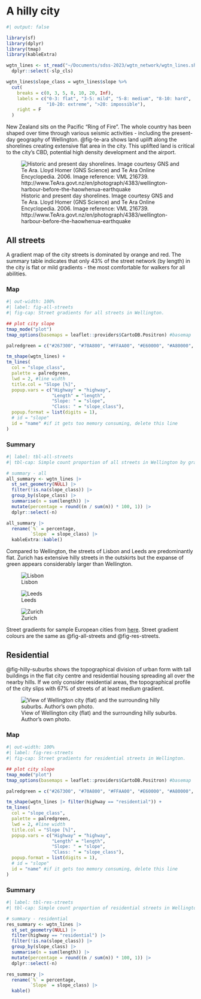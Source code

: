 
# A hilly city {#sec-hilly-city}

```r
#| output: false

library(sf)
library(dplyr)
library(tmap)
library(kableExtra)

wgtn_lines <- st_read("~/Documents/sdss-2023/wgtn_network/wgtn_lines.shp") |> 
  dplyr::select(-slp_cls)

wgtn_lines$slope_class = wgtn_lines$slope %>%
  cut(
    breaks = c(0, 3, 5, 8, 10, 20, Inf),
    labels = c("0-3: flat", "3-5: mild", "5-8: medium", "8-10: hard", 
               "10-20: extreme", ">20: impossible"),
    right = F
  )
```

New Zealand sits on the Pacific "Ring of Fire". The whole country has been shaped over time through various seismic activities - including the present-day geography of Wellington. @fig-te-ara shows land uplift along the shorelines creating extensive flat area in the city. This uplifted land is critical to the city's CBD, potential high density development and the airport. 


![Historic and present day shorelines. Image courtesy GNS and Te Ara. Lloyd Homer (GNS Science) and Te Ara Online Encyclopedia. 2006. Image reference: VML 216739. http://www.TeAra.govt.nz/en/photograph/4383/wellington-harbour-before-the-haowhenua-earthquake ](assets/wgtn-te-ara.jpg){#fig-te-ara}


## All streets
A gradient map of the city streets is dominated by orange and red. The summary table indicates that only 43% of the street network (by length) in the city is flat or mild gradients - the most comfortable for walkers for all abilities. 


:::panel-tabset
### Map
```r
#| out-width: 100%
#| label: fig-all-streets
#| fig-cap: Street gradients for all streets in Wellington. 

## plot city slope
tmap_mode("plot")
tmap_options(basemaps = leaflet::providers$CartoDB.Positron) #basemap

palredgreen = c("#267300", "#70A800", "#FFAA00", "#E60000", "#A80000", "#730000") #color palette

tm_shape(wgtn_lines) +
tm_lines(
  col = "slope_class",
  palette = palredgreen,
  lwd = 2, #line width
  title.col = "Slope [%]",
  popup.vars = c("Highway" = "highway",
                 "Length" = "length",
                 "Slope: " = "slope",
                 "Class: " = "slope_class"),
  popup.format = list(digits = 1),
  # id = "slope"
  id = "name" #if it gets too memory consuming, delete this line
)
```

### Summary
```r
#| label: tbl-all-streets
#| tbl-cap: Simple count proportion of all streets in Wellington by gradient. 

# summary - all
all_summary <- wgtn_lines |> 
  st_set_geometry(NULL) |> 
  filter(!is.na(slope_class)) |> 
  group_by(slope_class) |> 
  summarise(n = sum(length)) |> 
  mutate(percentage = round((n / sum(n)) * 100, 1)) |> 
  dplyr::select(-n)

all_summary |> 
  rename(`%` = percentage,
         `Slope` = slope_class) |> 
  kableExtra::kable()
```
:::


Compared to Wellington, the streets of Lisbon and Leeds are predominantly flat. Zurich has extensive hilly streets in the outskirts but the expanse of green appears considerably larger than Wellington. 

::: {#fig-elephants layout-ncol=3}

![Lisbon](assets/lisbon.png){#fig-lisbon}

![Leeds](assets/leeds.png){#fig-leeds}

![Zurich](assets/zurich.png){#fig-zurich}

Street gradients for sample European cities from [here](https://ropensci.github.io/slopes/articles/roadnetworkcycling.html). Street gradient colours are the same as @fig-all-streets and @fig-res-streets. 
:::

## Residential
@fig-hilly-suburbs shows the topographical division of urban form with tall buildings in the flat city centre and residential housing spreading all over the nearby hills. If we only consider residential areas, the topographical profile of the city slips with 67% of streets of at least medium gradient. 


![View of Wellington city (flat) and the surrounding hilly suburbs. Author's own photo.](assets/wgtn-hilly-suburbs.jpg){#fig-hilly-suburbs}

:::panel-tabset
### Map
```r
#| out-width: 100%
#| label: fig-res-streets
#| fig-cap: Street gradients for residential streets in Wellington. 

## plot city slope
tmap_mode("plot")
tmap_options(basemaps = leaflet::providers$CartoDB.Positron) #basemap

palredgreen = c("#267300", "#70A800", "#FFAA00", "#E60000", "#A80000", "#730000") #color palette

tm_shape(wgtn_lines |> filter(highway == "residential")) +
tm_lines(
  col = "slope_class",
  palette = palredgreen,
  lwd = 2, #line width
  title.col = "Slope [%]",
  popup.vars = c("Highway" = "highway",
                 "Length" = "length",
                 "Slope: " = "slope",
                 "Class: " = "slope_class"),
  popup.format = list(digits = 1),
  # id = "slope"
  id = "name" #if it gets too memory consuming, delete this line
)
```

### Summary
```r
#| label: tbl-res-streets
#| tbl-cap: Simple count proportion of residential streets in Wellington by gradient. 

# summary - residential
res_summary <- wgtn_lines |> 
  st_set_geometry(NULL) |> 
  filter(highway == "residential") |> 
  filter(!is.na(slope_class)) |> 
  group_by(slope_class) |> 
  summarise(n = sum(length)) |> 
  mutate(percentage = round((n / sum(n)) * 100, 1)) |> 
  dplyr::select(-n)

res_summary |> 
  rename(`%` = percentage,
         `Slope` = slope_class) |> 
  kable()
```
:::
